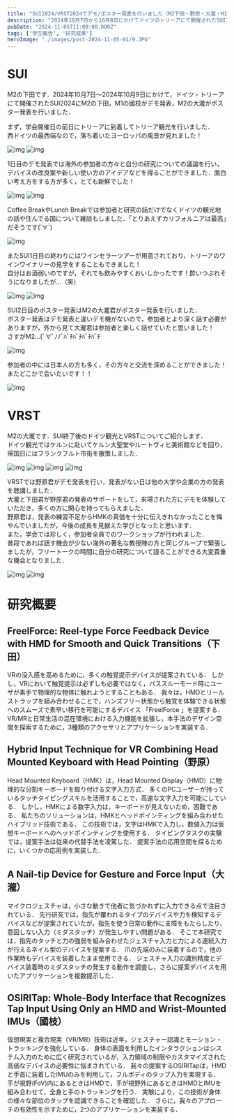 ```yaml
---
title: "SUI2024/VRST2024でデモ/ポスター発表を行いました（M2下田・野原・大瀧・M1國枝）"
description: "2024年10月7日から10月8日にかけてドイツのトリーアにて開催されたSUI2024にM2の下田，M1の國枝がデモ発表，M2の大瀧がポスター発表を行いました．2024年10月9日から10月11日にかけて同所で開催されたVRST2024にM2の野原がデモ発表を行いました．"
pubDate: "2024-11-05T11:00:00.000Z"
tags: ['学生報告', '研究成果']
heroImage: "./images/post-2024-11-05-01/9.JPG"
---
```




# SUI
M2の下田です．2024年10月7日～2024年10月9日にかけて，ドイツ・トリーアにて開催されたSUI2024にM2の下田，M1の國枝がデモ発表，M2の大瀧がポスター発表を行いました．  

まず，学会開催日の前日にトリーアに到着してトリーア観光を行いました．  
西ドイツの最西端なので，落ち着いたヨーロッパの風景が見れました！  

<Grid>
<Image alt="img" src={Image1} />
<Image alt="img" src={Image2} />
</Grid>

1日目のデモ発表では海外の参加者の方々と自分の研究についての議論を行い，デバイスの改良案や新しい使い方のアイデアなどを得ることができました．面白い考え方をする方が多く，とても新鮮でした！  

<Grid>
<Image alt="img" src={Image3} />
<Image alt="img" src={Image4} />
</Grid>

Coffee BreakやLunch Breakでは参加者と研究の話だけでなくドイツの観光地の話や住んでる国について雑談もしました．「とりあえずカリフォルニアは最高」だそうです(`∀´)  

<Grid>
<Image alt="img" src={Image5} />
</Grid>

またSUI1日目の終わりにはワインセラーツアーが用意されており，トリーアのワインワイナリーの見学をすることもできました！  
自分はお酒弱いのですが，それでも飲みやすくおいしかったです！酔いつぶれそうになりましたが...（笑）  

<Grid>
<Image alt="img" src={Image6} />
<Image alt="img" src={Image7} />
</Grid>

SUI2日目のポスター発表はM2の大瀧君がポスター発表を行いました．  
ポスター発表はデモ発表と違いデモ機がないので，参加者とより深く話す必要がありますが，外から見て大瀧君は参加者と楽しく話せていたと思いました！  
さすがM2...(ﾟ∀ﾟﾉﾉﾞﾊﾟﾁﾊﾟﾁﾊﾟﾁﾊﾟﾁ  

<Grid>
<Image alt="img" src={Image8} />
</Grid>

参加者の中には日本人の方も多く，その方々と交流を深めることができました！  
またどこかで会いたいです！！  

<Grid>
<Image alt="img" src={Image9} />
</Grid>
  
# VRST  
M2の大瀧です．SUI終了後のドイツ観光とVRSTについてご紹介します．  
ドイツ観光ではケルンに赴いてケルン大聖堂やルートヴィヒ美術館などを回り，帰国日にはフランクフルト市街を散策しました．  

<Grid>
<Image alt="img" src={Image10} />
<Image alt="img" src={Image11} />
<Image alt="img" src={Image12} />
<Image alt="img" src={Image13} />
</Grid>

VRSTでは野原君がデモ発表を行い，発表がない日は他の大学や企業の方の発表を聴講しました．  
大瀧と下田君が野原君の発表のサポートをして，来場された方にデモを体験していただき，多くの方に関心を持ってもらえました．  
野原君は，発表の練習不足からHMKの真価を十分に伝えきれなかったことを悔やんでいましたが，今後の成長を見据えた学びとなったと思います．  
また，学会では珍しく，参加者全員でのワークショップが行われました．  
普段であれば話す機会が少ない海外の著名な教授陣の方と同じグループで緊張しましたが，フリートークの時間に自分の研究について語ることができる大変貴重な機会となりました．  

<Grid>
<Image alt="img" src={Image14} />
<Image alt="img" src={Image15} />
</Grid>

# 研究概要
## FreelForce: Reel-type Force Feedback Device with HMD for Smooth and Quick Transitions（下田）
VRの没入感を高めるために，多くの触覚提示デバイスが提案されている．
しかし，VRにおいて触覚提示は必ずしも必要ではなく，パススルーモード時にユーザが素手で物理的な物体に触れようとすることもある．
我々は，HMDとリールストラップを組み合わせることで，ハンズフリー状態から触覚を体験できる状態へのスムーズで素早い移行を可能にするデバイス 「FreelForce 」を提案する．
VR/MRと日常生活の混在環境における入力機能を拡張し，本手法のデザイン空間を探索するために，3種類のアクセサリとアプリケーションを実装する．

## Hybrid Input Technique for VR Combining Head Mounted Keyboard with Head Pointing（野原）
Head Mounted Keyboard（HMK）は，Head Mounted Display（HMD）に物理的な分割キーボードを取り付ける文字入力方式．
多くのPCユーザーが持っているタッチタイピングスキルを活用することで，高速な文字入力を可能にしている．
しかし，HMKによる数字入力は，キーボードが見えないため，困難である．
私たちのソリューションは，HMKとヘッドポインティングを組み合わせたハイブリッド技術である．
この技術では，文字はHMKで入力し，数値入力は仮想キーボードへのヘッドポインティングを使用する．
タイピングタスクの実験では，提案手法は従来の代替手法を凌駕した．
提案手法の応用空間を探るために，いくつかの応用例を実装した．

## A Nail-tip Device for Gesture and Force Input（大瀧）
マイクロジェスチャは，小さな動きで他者に気づかれずに入力できる点で注目されている．
先行研究では，指先が覆われるタイプのデバイスや力を検知するデバイスなどが提案されていたが，指先を使う日常の動作に支障をもたらしたり，意図しない入力（ミダスタッチ）が発生しやすい問題がある．
そこで本研究では，指先のタッチと力の強弱を組み合わせたジェスチャ入力と力による連続入力が行えるネイル型のデバイスを提案する．
爪の先端のみに装着するので，他の作業時もデバイスを装着したまま使用できる．
ジェスチャ入力の識別精度とデバイス装着時のミダスタッチの発生する動作を調査し，さらに提案デバイスを用いたアプリケーションを複数提示した．

## OSIRITap: Whole-Body Interface that Recognizes Tap Input Using Only an HMD and Wrist-Mounted IMUs（國枝）
仮想現実と複合現実（VR/MR）技術は近年，ジェスチャー認識とモーション・トラッキングを強化している．
身体の表面を利用したインタラクションはシステム入力のために広く研究されているが，入力領域の制限やカスタマイズされた高価なデバイスの必要性に悩まされている．
我々の提案するOSIRITapは，HMDと手首に装着したIMUのみを利用して，フルボディのタップ入力を実現する．
手が視野(FoV)内にあるときはHMDで，手が視野外にあるときはHMDとIMUを組み合わせて，全身と手のトラッキングを行う．
実験により，この技術が身体の様々な部位のタップを認識できることを確認した．
さらに，我々のアプローチの有効性を示すために，2つのアプリケーションを実装する．